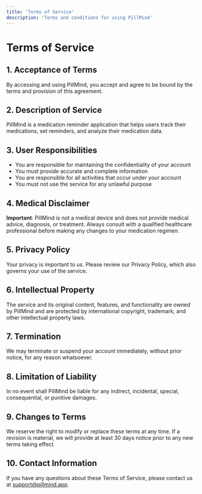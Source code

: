 ```yaml
---
title: 'Terms of Service'
description: 'Terms and conditions for using PillMind'
---
```


# Terms of Service

## 1. Acceptance of Terms

By accessing and using PillMind, you accept and agree to be bound by the terms and provision of this agreement.

## 2. Description of Service

PillMind is a medication reminder application that helps users track their medications, set reminders, and analyze their medication data.

## 3. User Responsibilities

- You are responsible for maintaining the confidentiality of your account
- You must provide accurate and complete information
- You are responsible for all activities that occur under your account
- You must not use the service for any unlawful purpose

## 4. Medical Disclaimer

**Important**: PillMind is not a medical device and does not provide medical advice, diagnosis, or treatment. Always consult with a qualified healthcare professional before making any changes to your medication regimen.

## 5. Privacy Policy

Your privacy is important to us. Please review our Privacy Policy, which also governs your use of the service.

## 6. Intellectual Property

The service and its original content, features, and functionality are owned by PillMind and are protected by international copyright, trademark, and other intellectual property laws.

## 7. Termination

We may terminate or suspend your account immediately, without prior notice, for any reason whatsoever.

## 8. Limitation of Liability

In no event shall PillMind be liable for any indirect, incidental, special, consequential, or punitive damages.

## 9. Changes to Terms

We reserve the right to modify or replace these terms at any time. If a revision is material, we will provide at least 30 days notice prior to any new terms taking effect.

## 10. Contact Information

If you have any questions about these Terms of Service, please contact us at support@pillmind.app.
